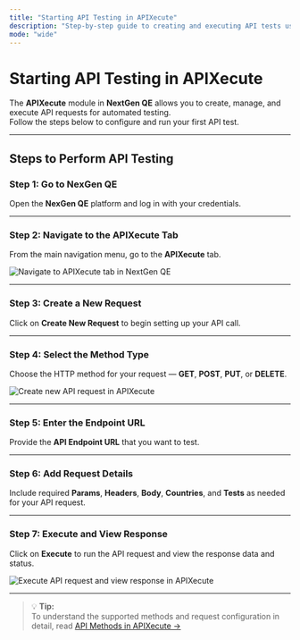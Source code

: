 ```yaml
---
title: "Starting API Testing in APIXecute"
description: "Step-by-step guide to creating and executing API tests using APIXecute in NextGen QE."
mode: "wide"
---
```


# Starting API Testing in APIXecute

The **APIXecute** module in **NextGen QE** allows you to create, manage, and execute API requests for automated testing.  
Follow the steps below to configure and run your first API test.

---

## Steps to Perform API Testing

### Step 1: Go to NexGen QE
Open the **NexGen QE** platform and log in with your credentials.

---

### Step 2: Navigate to the APIXecute Tab
From the main navigation menu, go to the **APIXecute** tab.

<img src="/apixecute/imgs/api_1.png" alt="Navigate to APIXecute tab in NextGen QE" />

---

### Step 3: Create a New Request
Click on **Create New Request** to begin setting up your API call.



---

### Step 4: Select the Method Type
Choose the HTTP method for your request — **GET**, **POST**, **PUT**, or **DELETE**.

<img src="/apixecute/imgs/api_2.png" alt="Create new API request in APIXecute" />

---

### Step 5: Enter the Endpoint URL
Provide the **API Endpoint URL** that you want to test.


---

### Step 6: Add Request Details
Include required **Params**, **Headers**, **Body**, **Countries**, and **Tests** as needed for your API request.



---



### Step 7: Execute and View Response
Click on **Execute** to run the API request and view the response data and status.

<img src="/apixecute/imgs/api_3.png" alt="Execute API request and view response in APIXecute" />

---

> 💡 **Tip:**  
> To understand the supported methods and request configuration in detail, read [API Methods in APIXecute →](/web-testing/basics/methods-in-api)
